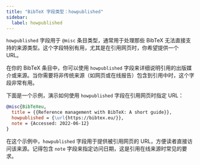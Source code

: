 ```yaml
---
title: "BibTeX 字段类型：howpublished"
sidebar:
  label: howpublished
---
```



`howpublished` 字段用于 `@misc` 条目类型，通常用于处理那些 BibTeX 无法直接支持的来源类型。这个字段特别有用，尤其是在引用网页时，你希望提供一个 URL。

<CiteDrive/>

在你的 BibTeX 条目中，你可以使用 `howpublished` 字段来详细说明引用的出版媒介或来源。当你需要将非传统来源（如网页或在线报告）包含到引用中时，这个字段非常有用。

下面是一个示例，演示如何使用 `howpublished` 字段在引用网页时指定 URL：

```bibtex
@misc{BibTeXeu,
  title = {{Reference management with BibTeX: A short guide}},
  howpublished = {\url{https://bibtex.eu/}},
  note = {Accessed: 2022-06-12}
}
```

在这个示例中，`howpublished` 字段用于提供被引用网页的 URL，方便读者直接访问该来源。记得包含 `note` 字段来指定访问日期，这是引用在线来源时常见的要求。